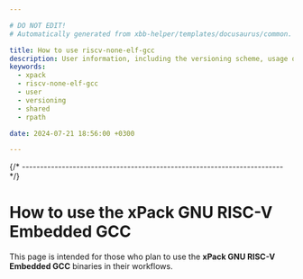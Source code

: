 ```yaml
---

# DO NOT EDIT!
# Automatically generated from xbb-helper/templates/docusaurus/common.

title: How to use riscv-none-elf-gcc
description: User information, including the versioning scheme, usage of shared libraries, and RPATH configuration on GNU/Linux.
keywords:
  - xpack
  - riscv-none-elf-gcc
  - user
  - versioning
  - shared
  - rpath

date: 2024-07-21 18:56:00 +0300

---
```




{/* ------------------------------------------------------------------------ */}

# How to use the xPack GNU RISC-V Embedded GCC

This page is intended for those who plan
to use the **xPack GNU RISC-V Embedded GCC** binaries in their workflows.

<Versioning/>

<LibrariesAndRpath/>

<More/>

<UseInTesting/>
